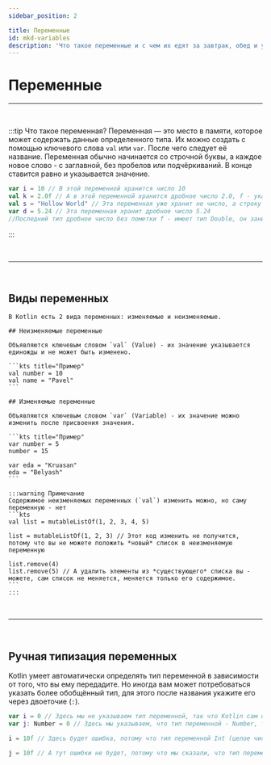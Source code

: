 ```yaml
---
sidebar_position: 2

title: Переменные
id: mkd-variables
description: 'Что такое переменные и с чем их едят за завтрак, обед и ужин?'
---
```


# Переменные

---

<br/>

:::tip Что такое переменная?
Переменная — это место в памяти, которое может содержать данные определенного типа. Их можно создать с помощью ключевого слова `val` или `var`.
После чего следует её название. Переменная обычно начинается со строчной буквы, а каждое новое слово - с заглавной, без пробелов или подчёркиваний. В конце ставится равно и указывается значение.

```kts title="Примеры"
var i = 10 // В этой переменной хранится число 10
val k = 2.0f // А в этой переменной хранится дробное число 2.0, f - указывает тип - Float
val s = "Hollow World" // Эта переменная уже хранит не число, а строку текста
var d = 5.24 // Эта переменная хранит дробное число 5.24
//Последний тип дробное число без пометки f - имеет тип Double, он занимает больше памяти, но и может хранить большие числа, подробнее в главах ниже
```
:::

<br/>

---

<br/>

## Виды переменных
<div align="left">

    В Kotlin есть 2 вида переменных: изменяемые и неизменяемые.

    ## Неизменяемые переменные

    Объявляются ключевым словом `val` (Value) - их значение указывается единожды и не может быть изменено.

    ```kts title="Пример"
    val number = 10
    val name = "Pavel"
    ```

    ## Изменяемые переменные

    Объявляются ключевым словом `var` (Variable) - их значение можно изменить после присвоения значения.

    ```kts title="Пример"
    var number = 5
    number = 15

    var eda = "Kruasan"
    eda = "Belyash"
    ```

    :::warning Примечание
    Содержимое неизменяемых переменных (`val`) изменить можно, но саму переменную - нет
    ```kts
    val list = mutableListOf(1, 2, 3, 4, 5)

    list = mutableListOf(1, 2, 3) // Этот код изменить не получится, потому что вы не можете положить *новый* список в неизменяемую переменную

    list.remove(4)
    list.remove(5) // А удалить элементы из *существующего* списка вы - можете, сам список не меняется, меняется только его содержимое.
    ```
    :::
</div>

<br/>

---

<br/>

## Ручная типизация переменных

Kotlin умеет автоматически определять тип переменной в зависимости от того, что вы ему передадите.
Но иногда вам может потребоваться указать более обобщённый тип, для этого после названия укажите его через двоеточие (`:`).

```kts title="Пример"
var i = 0 // Здесь мы не указываем тип переменной, так что Kotlin сам определит, что 0 имеет тип `Int`, соответственно и переменная тоже
var j: Number = 0 // Здесь мы указываем, что тип переменной - Number, т.е. Любое число

i = 10f // Здесь будет ошибка, потому что тип переменной Int (целое число), а передаётся Float (дробное число)

j = 10f // А тут ошибки не будет, потому что мы сказали, что тип переменной - любое число
```
